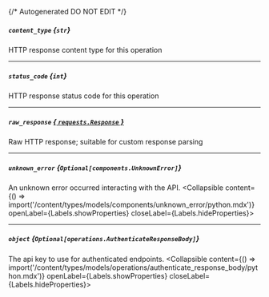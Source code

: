 {/* Autogenerated DO NOT EDIT  */}

##### `content_type` *{`str`}*
HTTP response content type for this operation

---
##### `status_code` *{`int`}*
HTTP response status code for this operation

---
##### `raw_response` [*{ `requests.Response` }*](https://requests.readthedocs.io/en/latest/api/#requests.Response)
Raw HTTP response; suitable for custom response parsing

---
##### `unknown_error` *{`Optional[components.UnknownError]`}*
An unknown error occurred interacting with the API.
<Collapsible content={() => import('/content/types/models/components/unknown_error/python.mdx')} openLabel={Labels.showProperties} closeLabel={Labels.hideProperties}>
</Collapsible>

---
##### `object` *{`Optional[operations.AuthenticateResponseBody]`}*
The api key to use for authenticated endpoints.
<Collapsible content={() => import('/content/types/models/operations/authenticate_response_body/python.mdx')} openLabel={Labels.showProperties} closeLabel={Labels.hideProperties}>
</Collapsible>


